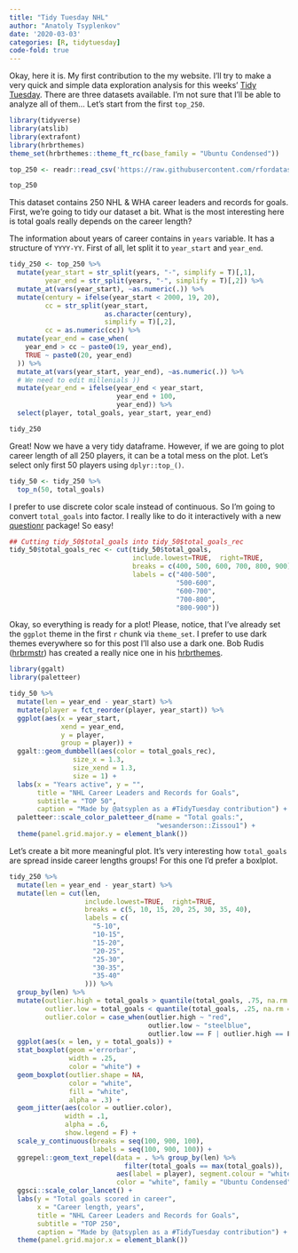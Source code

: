 ```yaml
---
title: "Tidy Tuesday NHL"
author: "Anatoly Tsyplenkov"
date: '2020-03-03'
categories: [R, tidytuesday]
code-fold: true
---
```


Okay, here it is. My first contribution to the my website. I'll try to make a very quick and simple data exploration analysis for this weeks' [Tidy Tuesday](https://github.com/rfordatascience/tidytuesday/blob/master/data/2020/2020-03-03/readme.md). There are three datasets available. I'm not sure that I'll be able to analyze all of them… Let's start from the first `top_250`.

```r
library(tidyverse)
library(atslib)
library(extrafont)
library(hrbrthemes)
theme_set(hrbrthemes::theme_ft_rc(base_family = "Ubuntu Condensed"))

top_250 <- readr::read_csv('https://raw.githubusercontent.com/rfordatascience/tidytuesday/master/data/2020/2020-03-03/top_250.csv')

top_250
```

This dataset contains 250 NHL & WHA career leaders and records for goals. First, we're going to tidy our dataset a bit. What is the most interesting here is total goals really depends on the career length?

The information about years of career contains in `years` variable. It has a structure of `YYYY-YY`. First of all, let split it to `year_start` and `year_end`.

```r
tidy_250 <- top_250 %>% 
  mutate(year_start = str_split(years, "-", simplify = T)[,1],
         year_end = str_split(years, "-", simplify = T)[,2]) %>% 
  mutate_at(vars(year_start), ~as.numeric(.)) %>% 
  mutate(century = ifelse(year_start < 2000, 19, 20),
         cc = str_split(year_start, 
                        as.character(century),
                        simplify = T)[,2],
         cc = as.numeric(cc)) %>%
  mutate(year_end = case_when(
    year_end > cc ~ paste0(19, year_end),
    TRUE ~ paste0(20, year_end)
  )) %>% 
  mutate_at(vars(year_start, year_end), ~as.numeric(.)) %>% 
  # We need to edit millenials ))
  mutate(year_end = ifelse(year_end < year_start,
                           year_end + 100,
                           year_end)) %>% 
  select(player, total_goals, year_start, year_end) 

tidy_250
```

Great! Now we have a very tidy dataframe. However, if we are going to plot career length of all 250 players, it can be a total mess on the plot. Let's select only first 50 players using `dplyr::top_()`. 

```r
tidy_50 <- tidy_250 %>% 
  top_n(50, total_goals)
```

I prefer to use discrete color scale instead of continuous. So I'm going to convert `total_goals` into factor. I really like to do it interactively with a new [questionr](https://juba.github.io/questionr/reference/icut.html) package! So easy!

```r
## Cutting tidy_50$total_goals into tidy_50$total_goals_rec
tidy_50$total_goals_rec <- cut(tidy_50$total_goals,
                               include.lowest=TRUE,  right=TRUE,
                               breaks = c(400, 500, 600, 700, 800, 900),
                               labels = c("400-500",
                                          "500-600",
                                          "600-700",
                                          "700-800",
                                          "800-900"))
```

Okay, so everything is ready for a plot! Please, notice, that I've already set the `ggplot` theme in the first `r` chunk via `theme_set`. I prefer to use dark themes everywhere so for this post I'll also use a dark one. Bob Rudis ([hrbrmstr](https://twitter.com/hrbrmstr)) has created a really nice one in his [hrbrthemes](https://github.com/hrbrmstr/hrbrthemes).

```r
library(ggalt)
library(paletteer)

tidy_50 %>% 
  mutate(len = year_end - year_start) %>% 
  mutate(player = fct_reorder(player, year_start)) %>%
  ggplot(aes(x = year_start,
             xend = year_end,
             y = player,
             group = player)) + 
  ggalt::geom_dumbbell(aes(color = total_goals_rec),
                size_x = 1.3,
                size_xend = 1.3,
                size = 1) +
  labs(x = "Years active", y = "",
       title = "NHL Career Leaders and Records for Goals",
       subtitle = "TOP 50",
       caption = "Made by @atsyplen as a #TidyTuesday contribution") +
  paletteer::scale_color_paletteer_d(name = "Total goals:",
                                     "wesanderson::Zissou1") +
  theme(panel.grid.major.y = element_blank())
```

Let's create a bit more meaningful plot. It's very interesting how `total_goals` are spread inside career lengths groups! For this one I'd prefer a boxlplot.

```r

tidy_250 %>% 
  mutate(len = year_end - year_start) %>% 
  mutate(len = cut(len,
                   include.lowest=TRUE,  right=TRUE,
                   breaks = c(5, 10, 15, 20, 25, 30, 35, 40),
                   labels = c(
                     "5-10",
                     "10-15",
                     "15-20",
                     "20-25",
                     "25-30",
                     "30-35",
                     "35-40"
                   ))) %>% 
  group_by(len) %>% 
  mutate(outlier.high = total_goals > quantile(total_goals, .75, na.rm = T) + 1.50*IQR(total_goals, na.rm = T),
         outlier.low = total_goals < quantile(total_goals, .25, na.rm = T) - 1.50*IQR(total_goals, na.rm = T),
         outlier.color = case_when(outlier.high ~ "red",
                                   outlier.low ~ "steelblue",
                                   outlier.low == F | outlier.high == F ~ "black")) %>%
  ggplot(aes(x = len, y = total_goals)) +
  stat_boxplot(geom ='errorbar',
               width = .25,
               color = "white") +
  geom_boxplot(outlier.shape = NA,
               color = "white",
               fill = "white",
               alpha = .3) +
  geom_jitter(aes(color = outlier.color),
              width = .1,
              alpha = .6,
              show.legend = F) +
  scale_y_continuous(breaks = seq(100, 900, 100),
                     labels = seq(100, 900, 100)) +
  ggrepel::geom_text_repel(data = . %>% group_by(len) %>% 
                             filter(total_goals == max(total_goals)),
                           aes(label = player), segment.colour = "white",
                           color = "white", family = "Ubuntu Condensed") +
  ggsci::scale_color_lancet() +
  labs(y = "Total goals scored in career",
       x = "Career length, years",
       title = "NHL Career Leaders and Records for Goals",
       subtitle = "TOP 250",
       caption = "Made by @atsyplen as a #TidyTuesday contribution") +
  theme(panel.grid.major.x = element_blank())

```

